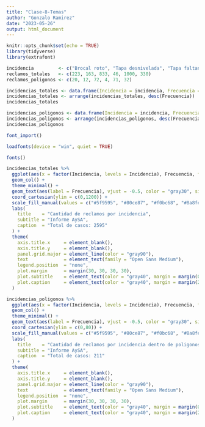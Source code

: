 ```yaml
---
title: "Clase-8-Temas"
author: "Gonzalo Ramirez"
date: "2023-05-26"
output: html_document
---
```


```r
knitr::opts_chunk$set(echo = TRUE)
library(tidyverse)
library(extrafont)
```


```r
incidencia         <- c("Brocal roto", "Tapa desnivelada", "Tapa faltante", "Tapa floja", "Tapa hundida", "Tapa rota")
reclamos_totales   <- c(223, 163, 833, 46, 1000, 330)
reclamos_poligonos <- c(20, 12, 72, 4, 71, 32)
```


```r
incidencias_totales <- data.frame(Incidencia = incidencia, Frecuencia = reclamos_totales)
incidencias_totales <- arrange(incidencias_totales, desc(Frecuencia))
incidencias_totales
```


```r
incidencias_poligonos <- data.frame(Incidencia = incidencia, Frecuencia = reclamos_poligonos)
incidencias_poligonos <- arrange(incidencias_poligonos, desc(Frecuencia))
incidencias_poligonos
```

```r
font_import()
```


```r
loadfonts(device = "win", quiet = TRUE)
```


```r
fonts()
```


```r
incidencias_totales %>% 
  ggplot(aes(x = factor(Incidencia, levels = Incidencia), Frecuencia, fill = Incidencia)) +
  geom_col() +
  theme_minimal() +
  geom_text(aes(label = Frecuencia), vjust = -0.5, color = "gray30", size = 3.5) +
  coord_cartesian(ylim = c(0,1200)) +
  scale_fill_manual(values = c("#5f9595", "#80ce87", "#f0bc68", "#8a8fef", "#ba74cc", "#af7351")) +
  labs(
    title    = "Cantidad de reclamos por incidencia",
    subtitle = "Informe AySA",
    caption  = "Total de casos: 2595"
  ) +
  theme(
    axis.title.x     = element_blank(),
    axis.title.y     = element_blank(),
    panel.grid.major = element_line(color = "gray90"),
    text             = element_text(family = "Open Sans Medium"),
    legend.position  = "none",
    plot.margin      = margin(30, 30, 30, 30),
    plot.subtitle    = element_text(color = "gray40", margin = margin(0, 0, 20, 0)),
    plot.caption     = element_text(color = "gray40", margin = margin(20, 0, 0, 0), face = "italic")
  )
```

```r
incidencias_poligonos %>% 
  ggplot(aes(x = factor(Incidencia, levels = Incidencia), Frecuencia, fill = Incidencia)) +
  geom_col() +
  theme_minimal() +
  geom_text(aes(label = Frecuencia), vjust = -0.5, color = "gray30", size = 3.5) +
  coord_cartesian(ylim = c(0,80)) +
  scale_fill_manual(values = c("#5f9595", "#80ce87", "#f0bc68", "#8a8fef", "#ba74cc", "#af7351")) +
  labs(
    title    = "Cantidad de reclamos por incidencia dentro de poligonos",
    subtitle = "Informe AySA",
    caption  = "Total de casos: 211"
  ) +
  theme(
    axis.title.x     = element_blank(),
    axis.title.y     = element_blank(),
    panel.grid.major = element_line(color = "gray90"),
    text             = element_text(family = "Open Sans Medium"),
    legend.position  = "none",
    plot.margin      = margin(30, 30, 30, 30),
    plot.subtitle    = element_text(color = "gray40", margin = margin(0, 0, 20, 0)),
    plot.caption     = element_text(color = "gray40", margin = margin(20, 0, 0, 0), face = "italic")
  )
```


























